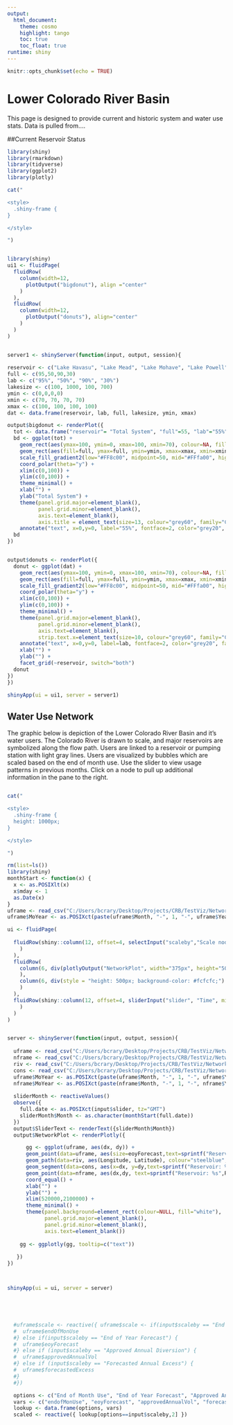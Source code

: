 ```yaml
---
output: 
  html_document:
    theme: cosmo
    highlight: tango
    toc: true
    toc_float: true
runtime: shiny
---
```


```r
knitr::opts_chunk$set(echo = TRUE)

```


# Lower Colorado River Basin
This page is designed to provide current and historic system and water use stats. Data is pulled from.... 


##Current Reservoir Status  

```r
library(shiny)
library(rmarkdown)
library(tidyverse)
library(ggplot2)
library(plotly)


```




``` r

cat("

<style>
  .shiny-frame {
}

</style>

")


library(shiny)
ui1 <- fluidPage(
  fluidRow(
    column(width=12,
      plotOutput("bigdonut"), align ="center"
    )
  ), 
  fluidRow(
    column(width=12,
      plotOutput("donuts"), align="center"
    )
  )
)  


server1 <- shinyServer(function(input, output, session){
  
reservoir <- c("Lake Havasu", "Lake Mead", "Lake Mohave", "Lake Powell")
full <- c(95,50,90,30)
lab <- c("95%", "50%", "90%", "30%")
lakesize <- c(100, 1000, 100, 700)
ymin <- c(0,0,0,0)
xmin <- c(70, 70, 70, 70)
xmax <- c(100, 100, 100, 100)
dat <- data.frame(reservoir, lab, full, lakesize, ymin, xmax)

output$bigdonut <- renderPlot({
  tot <- data.frame("reservoir"= "Total System", "full"=55, "lab"="55%", "lakesize"=10000,"ymin"=0,"xmin"=70, "xmax"=100)
  bd <- ggplot(tot) + 
    geom_rect(aes(ymax=100, ymin=0, xmax=100, xmin=70), colour=NA, fill="grey90") +
    geom_rect(aes(fill=full, ymax=full, ymin=ymin, xmax=xmax, xmin=xmin)) +
    scale_fill_gradient2(low="#FF8c00", midpoint=50, mid="#FFfa00", high="#00ff83", limits=c(0,100), guide=FALSE) +
    coord_polar(theta="y") +
    xlim(c(0,100)) + 
    ylim(c(0,100)) + 
    theme_minimal() +
    xlab("") + 
    ylab("Total System") +
    theme(panel.grid.major=element_blank(),
          panel.grid.minor=element_blank(),
          axis.text=element_blank(), 
          axis.title = element_text(size=13, colour="grey60", family="Calibri")) +
    annotate("text", x=0,y=0, label="55%", fontface=2, color="grey20", family="Calibri", size=18) 
  bd
})


output$donuts <- renderPlot({
  donut <- ggplot(dat) + 
    geom_rect(aes(ymax=100, ymin=0, xmax=100, xmin=70), colour=NA, fill="grey90") +
    geom_rect(aes(fill=full, ymax=full, ymin=ymin, xmax=xmax, xmin=xmin)) +
    scale_fill_gradient2(low="#FF8c00", midpoint=50, mid="#FFfa00", high="#00ff83", limits=c(0,100), guide=FALSE) +
    coord_polar(theta="y") +
    xlim(c(0,100)) + 
    ylim(c(0,100)) + 
    theme_minimal() +
    theme(panel.grid.major=element_blank(),
          panel.grid.minor=element_blank(),
          axis.text=element_blank(),
          strip.text.x=element_text(size=10, colour="grey60", family="Calibri")) +
    annotate("text", x=0,y=0, label=lab, fontface=2, color="grey20", family="Calibri", size=14) +
    xlab("") + 
    ylab("") +
    facet_grid(~reservoir, switch="both")
  donut
})  
})

shinyApp(ui = ui1, server = server1) 

```


## Water Use Network
The graphic below is depiction of the Lower Colorado River Basin and it's water users. The Colorado River is drawn to scale, and major reservoirs are symbolized along the flow path. Users are linked to a reservoir or pumping station with light gray lines. Users are visualized by bubbles which are scaled based on the end of month use. Use the slider to view usage patterns in previous months. Click on a node to pull up additional information in the pane to the right. 


``` r


  
``` 

``` r
  
cat("

<style>
  .shiny-frame {
  height: 1000px;
}

</style>

")

rm(list=ls())
library(shiny)
monthStart <- function(x) {
  x <- as.POSIXlt(x)
  x$mday <- 1
  as.Date(x)
}
uframe <- read_csv("C:/Users/bcrary/Desktop/Projects/CRB/TestViz/NetworkXY/Users.csv")
uframe$MoYear <- as.POSIXct(paste(uframe$Month, "-", 1, "-", uframe$Year, sep=""), format="%m-%d-%Y")

ui <- fluidPage(
  
  fluidRow(shiny::column(12, offset=4, selectInput("scaleby","Scale nodes by:",c("End of Month Use", "End of Year Forecast", "Approved Annual Diversion", "Forecasted Annual Excess"))
    )
  ),
  fluidRow(
    column(6, div(plotlyOutput("NetworkPlot", width="375px", height="500px"))
    ), 
    column(6, div(style = "height: 500px; background-color: #fcfcfc;")
    )
  ),  
  fluidRow(shiny::column(12, offset=4, sliderInput("slider", "Time", min = min(uframe$MoYear),max =max(uframe$MoYear),value=max(uframe$MoYear),timeFormat="%b %Y", animate = TRUE)
    )
  )
)


server <- shinyServer(function(input, output, session){
  
  uframe <- read_csv("C:/Users/bcrary/Desktop/Projects/CRB/TestViz/NetworkXY/Users.csv")
  nframe <- read_csv("C:/Users/bcrary/Desktop/Projects/CRB/TestViz/NetworkXY/Nodes.csv")
  riv <- read_csv("C:/Users/bcrary/Desktop/Projects/CRB/TestViz/NetworkXY/River.csv")
  cons <- read_csv("C:/Users/bcrary/Desktop/Projects/CRB/TestViz/NetworkXY/connections.csv")
  uframe$MoYear <- as.POSIXct(paste(uframe$Month, "-", 1, "-", uframe$Year, sep=""), format="%m-%d-%Y")
  nframe$MoYear <- as.POSIXct(paste(nframe$Month, "-", 1, "-", nframe$Year, sep=""), format="%m-%d-%Y")
  
  sliderMonth <- reactiveValues()
  observe({
    full.date <- as.POSIXct(input$slider, tz="GMT")
    sliderMonth$Month <- as.character(monthStart(full.date))
  })
  output$SliderText <- renderText({sliderMonth$Month})
  output$NetworkPlot <- renderPlotly({

      gg <- ggplot(uframe, aes(dx, dy)) + 
      geom_point(data=uframe, aes(size=eoyForecast,text=sprintf("Reservoir: %s",User), ids=User), alpha=0.5) +
      geom_path(data=riv, aes(Longitude, Latitude), colour="steelblue", alpha=0.8, size=1) +
      geom_segment(data=cons, aes(x=dx, y=dy,text=sprintf("Reservoir: %s",User), xend=Diversionx, yend=Diversiony), color="steelblue", size=0.5, alpha=0.2) +
      geom_point(data=nframe, aes(dx,dy, text=sprintf("Reservoir: %s",Reservoir)), colour="steelblue") +
      coord_equal() +
      xlab("") + 
      ylab("") + 
      xlim(520000,2100000) +
      theme_minimal() +
      theme(panel.background=element_rect(colour=NULL, fill="white"), 
            panel.grid.major=element_blank(), 
            panel.grid.minor=element_blank(), 
            axis.text=element_blank())
      
    gg <- ggplotly(gg, tooltip=c("text")) 
    
   })
})



shinyApp(ui = ui, server = server)





  #uframe$scale <- reactive({ uframe$scale <- if(input$scaleby == "End of Month Use") {
  #  uframe$endOfMonUse
  #} else if(input$scaleby == "End of Year Forecast") {
  #  uframe$eoyForecast 
  #} else if (input$scaleby == "Approved Annual Diversion") {
  #  uframe$approvedAnnualVol
  #} else if (input$scaleby == "Forecasted Annual Excess") {
  #  uframe$forecastedExcess
  #}
  #})

  options <- c("End of Month Use", "End of Year Forecast", "Approved Annual Diversion", "Forecasted Annual Excess")
  vars <- c("endofMonUse", "eoyForecast", "approvedAnnualVol", "forecastedExcess")
  lookup <- data.frame(options, vars)
  scaled <- reactive({ lookup[options==input$scaleby,2] })
  



``` 





